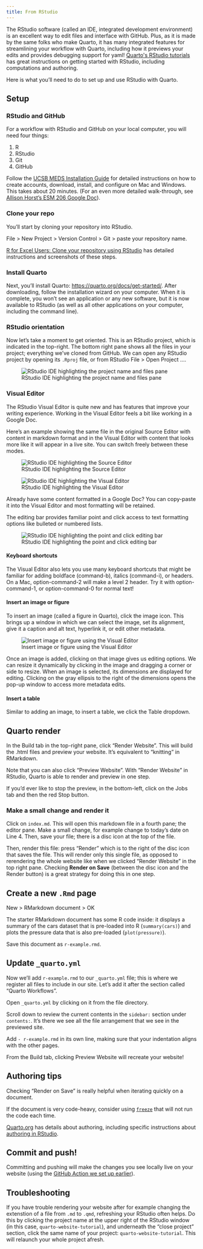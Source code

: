 ```yaml
---
title: From RStudio
---
```


The RStudio software (called an IDE, integrated development environment) is an excellent way to edit files and interface with GitHub. Plus, as it is made by the same folks who make Quarto, it has many integrated features for streamlining your workflow with Quarto, including how it previews your edits and provides debugging support for yaml! [Quarto\'s RStudio tutorials](https://quarto.org/docs/get-started/hello/rstudio.html) has great instructions on getting started with RStudio, including computations and authoring.

Here is what you'll need to do to set up and use RStudio with Quarto.

## Setup

### RStudio and GitHub

For a workflow with RStudio and GitHub on your local computer, you will need four things:

1.  R
2.  RStudio
3.  Git
4.  GitHub

Follow the [UCSB MEDS Installation Guide](https://ucsb-meds.github.io/meds-install-guide.html) for detailed instructions on how to create accounts, download, install, and configure on Mac and Windows. This takes about 20 minutes. (For an even more detailed walk-through, see [Allison Horst's ESM 206 Google Doc](https://docs.google.com/document/d/1zx2upJJqFZe94O3BQSMI56Z76s3haLXC0otKSpcZaJQ/edit)).

### Clone your repo

You'll start by cloning your repository into RStudio.

File \> New Project \> Version Control \> Git \> paste your repository name.

[R for Excel Users: Clone your repository using RStudio](https://rstudio-conf-2020.github.io/r-for-excel/github.html#clone-your-repository-using-rstudio) has detailed instructions and screenshots of these steps.

### Install Quarto

Next, you'll install Quarto: <https://quarto.org/docs/get-started/>. After downloading, follow the installation wizard on your computer. When it is complete, you won't see an application or any new software, but it is now available to RStudio (as well as all other applications on your computer, including the command line).

### RStudio orientation

Now let's take a moment to get oriented. This is an RStudio project, which is indicated in the top-right. The bottom right pane shows all the files in your project; everything we've cloned from GitHub. We can open any RStudio project by opening its `.Rproj` file, or from RStudio File \> Open Project ....

![RStudio IDE highlighting the project name and files pane](images/rstudio-orientation.png){fig-alt="Screenshot of the RStudio IDE highlighting the project name and files pane" fig-align="center"}

### Visual Editor

The RStudio Visual Editor is quite new and has features that improve your writing experience. Working in the Visual Editor feels a bit like working in a Google Doc.

Here's an example showing the same file in the original Source Editor with content in markdown format and in the Visual Editor with content that looks more like it will appear in a live site. You can switch freely between these modes.

::: {layout-ncol="2"}
![RStudio IDE highlighting the Source Editor](images/rstudio-source-editor.png){fig-alt="Screenshot of the RStudio IDE with red oval highlighting the Source button."}

![RStudio IDE highlighting the Visual Editor](images/rstudio-visual-editor.png){fig-alt="Screenshot of the RStudio IDE with red oval highlighting the Visual button."}
:::

Already have some content formatted in a Google Doc? You can copy-paste it into the Visual Editor and most formatting will be retained.

The editing bar provides familiar point and click access to text formatting options like bulleted or numbered lists.

![RStudio IDE highlighting the point and click editing bar](images/rstudio-visual-edit-bar.png){fig-alt="RStudio IDE Visual Editor editing bar is highlighted by a red rectangle"}

#### Keyboard shortcuts

The Visual Editor also lets you use many keyboard shortcuts that might be familiar for adding boldface (command-b), italics (command-i), or headers. On a Mac, option-command-2 will make a level 2 header. Try it with option-command-1, or option-command-0 for normal text!

#### Insert an image or figure

To insert an image (called a figure in Quarto), click the image icon. This brings up a window in which we can select the image, set its alignment, give it a caption and alt text, hyperlink it, or edit other metadata.

![Insert image or figure using the Visual Editor](images/rstudio-insert-image.png){fig-alt="Pop-up window appears when image icon is clicked"}

Once an image is added, clicking on that image gives us editing options. We can resize it dynamically by clicking in the image and dragging a corner or side to resize. When an image is selected, its dimensions are displayed for editing. Clicking on the gray ellipsis to the right of the dimensions opens the pop-up window to access more metadata edits.

#### Insert a table

Similar to adding an image, to insert a table, we click the Table dropdown.

## Quarto render

In the Build tab in the top-right pane, click "Render Website". This will build the .html files and preview your website. It's equivalent to "knitting" in RMarkdown.

Note that you can also click "Preview Website". With "Render Website" in RStudio, Quarto is able to render and preview in one step.

If you'd ever like to stop the preview, in the bottom-left, click on the Jobs tab and then the red Stop button.

### Make a small change and render it

Click on `index.md`. This will open this markdown file in a fourth pane; the editor pane. Make a small change, for example change to today's date on Line 4. Then, save your file; there is a disc icon at the top of the file.

Then, render this file: press "Render" which is to the right of the disc icon that saves the file. This will render only this single file, as opposed to rerendering the whole website like when we clicked "Render Website" in the top right pane. Checking **Render on Save** (between the disc icon and the Render button) is a great strategy for doing this in one step.

## Create a new `.Rmd` page

New \> RMarkdown document \> OK

The starter RMarkdown document has some R code inside: it displays a summary of the cars dataset that is pre-loaded into R (`summary(cars)`) and plots the pressure data that is also pre-loaded (`plot(pressure)`).

Save this document as `r-example.rmd`.

## Update `_quarto.yml`

Now we'll add `r-example.rmd` to our `_quarto.yml` file; this is where we register all files to include in our site. Let's add it after the section called "Quarto Workflows".

Open `_quarto.yml` by clicking on it from the file directory.

Scroll down to review the current contents in the `sidebar:` section under `contents:`. It's there we see all the file arrangement that we see in the previewed site.

Add `- r-example.rmd` in its own line, making sure that your indentation aligns with the other pages.

From the Build tab, clicking Preview Website will recreate your website!

## Authoring tips

Checking "Render on Save" is really helpful when iterating quickly on a document.

If the document is very code-heavy, consider using [`freeze`](https://quarto.org/docs/projects/code-execution.html#freeze) that will not run the code each time.

[Quarto.org](https://quarto.org/) has details about authoring, including specific instructions about [authoring in RStudio](https://quarto.org/docs/get-started/authoring/rstudio.html).

## Commit and push!

Committing and pushing will make the changes you see locally live on your website (using the [GitHub Action we set up earlier](/explore.qmd#setup-github-action)).

## Troubleshooting

If you have trouble rendering your website after for example changing the extenstion of a file from `.md` to `.qmd`, refreshing your RStudio often helps. Do this by clicking the project name at the upper right of the RStudio window (in this case, `quarto-website-tutorial`), and underneath the "close project" section, click the same name of your project: `quarto-website-tutorial`. This will relaunch your whole project afresh.
